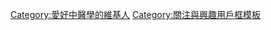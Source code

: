 {{Userbox-2
  |border-c = #999900
  |border-s = 1
  |id2-c    = #FFFFCC
  |id2-s    = 12
  |id2-fc   = #ffffff
  |id1-c    = #FFFFCC
  |id1-s    = 14
  |id1-fc   = #999900
  |info-c   = #FFFFCC
  |info-s   = 10
  |info-fc  = #000000
  |id2      = [[File:ChineseMedecine.JPG|30px]]
  |id1      = [[中医诊断学#中医诊法学|<span style="color:#999900">望聞<br>問切</span>]]
  |info     = 這個用戶推崇'''[[中醫學|<span style="color:#999900">中醫學</span>]]'''。
}}
<includeonly>[[Category:愛好中醫學的維基人]]</includeonly>
<noinclude>
[[Category:關注與興趣用戶框模板]]
</noinclude>